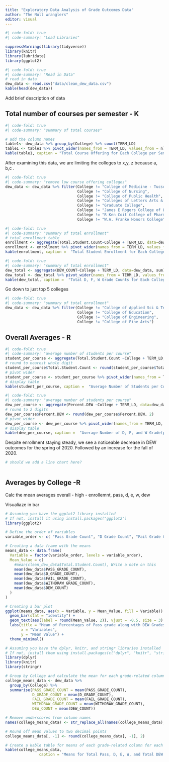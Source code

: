 ```yaml
---
title: "Exploratory Data Analysis of Grade Outcomes Data"
author: "The Null wranglers"
editor: visual
---
```


```r
#| code-fold: true
#| code-summary: "Load Libraries"

suppressWarnings(library(tidyverse))
library(knitr)
library(lubridate)
library(ggplot2)
```

```r
#| code-fold: true
#| code-summary: "Read in Data"
# read in data
dew_data <- read.csv("data/clean_dew_data.csv")
kable(head(dew_data))

```

Add brief description of data

## Total number of courses per semester - K

```r
#| code-fold: true
#| code-summary: "summary of total courses"

# add the column names
table1<- dew_data %>% group_by(College) %>% count(TERM_LD)
table1 <- table1 %>% pivot_wider(names_from = TERM_LD, values_from = n)
kable(table1, caption = "Total Course Offering for Each College per Semester")
```

After examining this data, we are limiting the colleges to x,y, z because a, b,c .

```r
#| code-fold: true
#| code-summary: "remove low course offering colleges"
dew_data <- dew_data %>% filter(College != "College of Medicine - Tucson",
                                College != "College of Nursing",
                                College != "College of Public Health",
                                College != "Colleges of Letters Arts & Sci",
                                College != "Graduate College",
                                College != "James E Rogers College of Law",
                                College != "R Ken Coit College of Pharmacy",
                                College != "W.A. Franke Honors College")

```

```r
#| code-fold: true
#| code-summary: "summary of total enrollment"
# total enrollment table
enrollment <- aggregate(Total.Student.Count~College + TERM_LD, data=dew_data, sum)
enrollment <- enrollment %>% pivot_wider(names_from = TERM_LD, values_from = Total.Student.Count)
kable(enrollment, caption =  "Total Student Enrollment for Each College per Semester")
```

```r
#| code-fold: true
#| code-summary: "summary of total enrollment"
dew_total <- aggregate(DEW_COUNT~College + TERM_LD, data=dew_data, sum)
dew_total <- dew_total %>% pivot_wider(names_from = TERM_LD, values_from = DEW_COUNT)
kable(dew_total, caption =  "Total D, F, W Grade Counts for Each College per Semester")
```

Go down to just top 5 colleges

```r
#| code-fold: true
#| code-summary: "summary of total enrollment"
dew_data <- dew_data %>% filter(College != "College of Applied Sci & Tech",
                                College != "College of Education",
                                College != "College of Engineering",
                                College != "College of Fine Arts")
```

## Overall Averages - R

```r
#| code-fold: true
#| code-summary: "average number of students per course"
student_per_course <- aggregate(Total.Student.Count ~College + TERM_LD, data=dew_data, mean)
# round to nearest whole digit
student_per_course$Total.Student.Count <- round(student_per_course$Total.Student.Count)
# pivot wider
student_per_course <- student_per_course %>% pivot_wider(names_from = TERM_LD, values_from = Total.Student.Count)
# display table
kable(student_per_course, caption =  "Average Number of Students per Course by College Each Semester")
```

```r
#| code-fold: true
#| code-summary: "average number of students per course"
dew_per_course <- aggregate(Percent.DEW ~College + TERM_LD, data=dew_data, mean)
# round to 2 digits
dew_per_course$Percent.DEW <- round(dew_per_course$Percent.DEW, 2)
# pivot wider
dew_per_course <- dew_per_course %>% pivot_wider(names_from = TERM_LD, values_from = Percent.DEW)
# display table
kable(dew_per_course, caption =  "Average Number of D, F, and W Grade(percentage) per Course by College Each Semester")
```

Despite enrollment staying steady, we see a noticeable decrease in DEW outcomes for the spring of 2020. Followed by an increase for the fall of 2020.

```r
# should we add a line chart here?
  
```

## Averages by College -R

Calc the mean averages overall - high - enrollemnt, pass, d, e, w, dew

Visualiaze in bar

```r
# Assuming you have the ggplot2 library installed
# If not, install it using install.packages("ggplot2")
library(ggplot2)

# Define the order of variables
variable_order <- c( "Pass Grade Count", "D Grade Count", "Fail Grade Count", "Withdraw Grade Count", "DEW Count")

# Creating a data frame with the means
means_data <- data.frame(
  Variable = factor(variable_order, levels = variable_order),
  Mean_Value = c(
    #mean(clean_dew_data$Total.Student.Count), Write a note on this
    mean(dew_data$PASS_GRADE_COUNT),
    mean(dew_data$D_GRADE_COUNT),
    mean(dew_data$FAIL_GRADE_COUNT),
    mean(dew_data$WITHDRAW_GRADE_COUNT),
    mean(dew_data$DEW_COUNT)
  )
)

# Creating a bar plot
ggplot(means_data, aes(x = Variable, y = Mean_Value, fill = Variable)) +
  geom_bar(stat = "identity") +
  geom_text(aes(label = round(Mean_Value, 2)), vjust = -0.5, size = 3) +  # Add text labels
  labs(title = "Mean of Percentages of Pass grade along with DEW Grades",
       x = "Variables",
       y = "Mean Value") +
  theme_minimal()

```

```r
# Assuming you have the dplyr, knitr, and stringr libraries installed
# If not, install them using install.packages(c("dplyr", "knitr", "stringr"))
library(dplyr)
library(knitr)
library(stringr)

# Group by College and calculate the mean for each grade-related column
college_means_data <- dew_data %>%
  group_by(College) %>%
  summarise(PASS_GRADE_COUNT = mean(PASS_GRADE_COUNT),
            D_GRADE_COUNT = mean(D_GRADE_COUNT),
            FAIL_GRADE_COUNT = mean(FAIL_GRADE_COUNT),
            WITHDRAW_GRADE_COUNT = mean(WITHDRAW_GRADE_COUNT),
            DEW_COUNT = mean(DEW_COUNT))

# Remove underscores from column names
names(college_means_data) <- str_replace_all(names(college_means_data), "_", " ")

# Round off mean values to two decimal points
college_means_data[, -1] <- round(college_means_data[, -1], 2)

# Create a kable table for means of each grade-related column for each college
kable(college_means_data, 
               caption = "Means for Total Pass, D, E, W, and Total DEW Counts Across Colleges")

```

```r

```

## 
